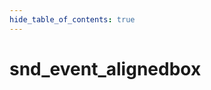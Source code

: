 ```yaml
---
hide_table_of_contents: true
---
```


<!---
!!!!!!
THIS PAGE IS AUTOGENERATED FROM GAME FGD DEFINITIONS!
DO NOT EDIT MANUALLY!
!!!!!!

In order to make edits, you can make an annotation file in /fgd_dump_overrides
-->


# snd_event_alignedbox



<Tabs queryString="game">
    
<TabItem value="cs2" label="Counter-Strike 2">
    <CS2Page />
</TabItem>

<TabItem value="steamvr" label="SteamVR Home">
    <STEAMVRPage />
</TabItem>

<TabItem value="dota2" label="Dota 2">
    <DOTA2Page />
</TabItem>

<TabItem value="hla" label="Half-Life: Alyx">
    <HLAPage />
</TabItem>

</Tabs>
